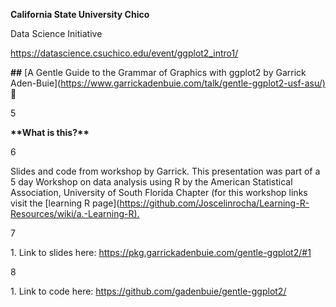 **California State University Chico**

Data Science Initiative

<https://datascience.csuchico.edu/event/ggplot2_intro1/>

**##** \[A Gentle Guide to the Grammar of Graphics with ggplot2 by Garrick Aden-Buie\](<https://www.garrickadenbuie.com/talk/gentle-ggplot2-usf-asu/)> 💯

5

**\*\*What is this?\*\***

6

Slides and code from workshop by Garrick. This presentation was part of a 5 day Workshop on data analysis using R by the American Statistical Association, University of South Florida Chapter (for this workshop links visit the \[learning R page\](<https://github.com/Joscelinrocha/Learning-R-Resources/wiki/a.-Learning-R).>

7

1\. Link to slides here: <https://pkg.garrickadenbuie.com/gentle-ggplot2/#1>

8

1\. Link to code here: <https://github.com/gadenbuie/gentle-ggplot2/>
